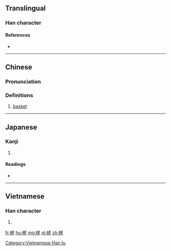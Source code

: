 ==Translingual==

===Han character===
{{Han char|rn=75|rad=木|as=06|sn=10|four=44911|canj=DJKP|ids=⿰[[木]][[老]]}}

====References====
* {{Han ref|kx=0523.230|dkj=14736|dj=0912.010|hdz=21194.050|uh=6833|ud=26675|bh=D1DD|bd=53725}}

----

==Chinese==
{{zh-forms}}

===Pronunciation===
{{zh-pron
|m=lǎo
|c=lou5
|mc=y
|oc=y
|ma=
|cat=n
}}

===Definitions===
# [[basket]]

----

==Japanese==

===Kanji===
{{ja-kanji|grade=|rs=木06}}

# {{defn|lang=ja|sort=木06}}

====Readings====
* {{ja-readings|on=[[ろう]] (rō)|kun=}}

----

==Vietnamese==

===Han character===
{{vi-readings|rs=木06|hanviet=lão}}

# {{defn|lang=vi|sort=木06}}

[[Category:Vietnamese Han tu]]

[[fr:栳]]
[[hu:栳]]
[[mg:栳]]
[[pl:栳]]
[[zh:栳]]